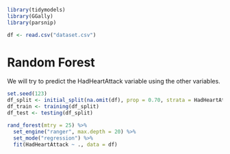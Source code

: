 ```r
library(tidymodels)
library(GGally)
library(parsnip)
```

```r
df <- read.csv("dataset.csv")
```

# Random Forest

We will try to predict the HadHeartAttack variable using the other variables.

```r
set.seed(123)
df_split <- initial_split(na.omit(df), prop = 0.70, strata = HadHeartAttack)
df_train <- training(df_split)
df_test <- testing(df_split)
```

```r
rand_forest(mtry = 25) %>%
  set_engine("ranger", max.depth = 20) %>%
  set_mode("regression") %>%
  fit(HadHeartAttack ~ ., data = df)
```

